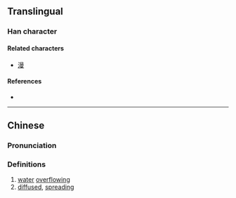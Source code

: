 {{also|漫}}
{{character info}}
==Translingual==

===Han character===
{{Han char|rn=85|rad=水|as=13|sn=16|four=|canj=EAWS|ids=⿰氵⿱日𬙙,⿰氵⿱⿱日罒方}}

====Related characters====
* [[漫]]

====References====
* {{Han ref|kx=0653.320|dkj=18417|dj=1063.250|hdz=31755.120|uh=6FB7|ud=28599}}

----

==Chinese==
{{zh-forms}}

===Pronunciation===
{{zh-pron
|m=màn
|c=maan6
|mc=
|oc=
|ma=
|cat=n,a
}}

===Definitions===
{{zh-hanzi}}

# [[water]] [[overflowing]]
# [[diffused]], [[spreading]]